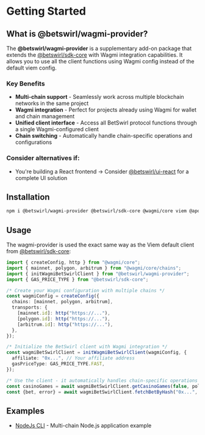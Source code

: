 # Getting Started

## What is @betswirl/wagmi-provider?

The **@betswirl/wagmi-provider** is a supplementary add-on package that extends the [@betswirl/sdk-core](/developer-hub/sdks/core/getting-started) with Wagmi integration capabilities. It allows you to use all the client functions using Wagmi config instead of the default viem config.

### Key Benefits

- **Multi-chain support** - Seamlessly work across multiple blockchain networks in the same project
- **Wagmi integration** - Perfect for projects already using Wagmi for wallet and chain management
- **Unified client interface** - Access all BetSwirl protocol functions through a single Wagmi-configured client
- **Chain switching** - Automatically handle chain-specific operations and configurations

### Consider alternatives if:
- You're building a React frontend → Consider [@betswirl/ui-react](/developer-hub/sdks/react/getting-started) for a complete UI solution



## Installation

```bash
npm i @betswirl/wagmi-provider @betswirl/sdk-core @wagmi/core viem @apollo/client
```

## Usage

The wagmi-provider is used the exact same way as the Viem default client from [@betswirl/sdk-core](/developer-hub/sdks/core/getting-started#2-with-the-native-betswirl-client-viem):

```typescript
import { createConfig, http } from "@wagmi/core";
import { mainnet, polygon, arbitrum } from "@wagmi/core/chains";
import { initWagmiBetSwirlClient } from "@betswirl/wagmi-provider";
import { GAS_PRICE_TYPE } from "@betswirl/sdk-core";

/* Create your Wagmi configuration with multiple chains */
const wagmiConfig = createConfig({
  chains: [mainnet, polygon, arbitrum],
  transports: {
    [mainnet.id]: http("https://..."),
    [polygon.id]: http("https://..."),
    [arbitrum.id]: http("https://..."),
  },
});

/* Initialize the BetSwirl client with Wagmi integration */
const wagmiBetSwirlClient = initWagmiBetSwirlClient(wagmiConfig, {
  affiliate: "0x...", // Your affiliate address
  gasPriceType: GAS_PRICE_TYPE.FAST,
});

/* Use the client - it automatically handles chain-specific operations */
const casinoGames = await wagmiBetSwirlClient.getCasinoGames(false, polygon.id);
const {bet, error} = await wagmiBetSwirlClient.fetchBetByHash("0x...", mainnet.id);

```

## Examples

- [NodeJs CLI](https://github.com/BetSwirl/node-core-demo) - Multi-chain Node.js application example
